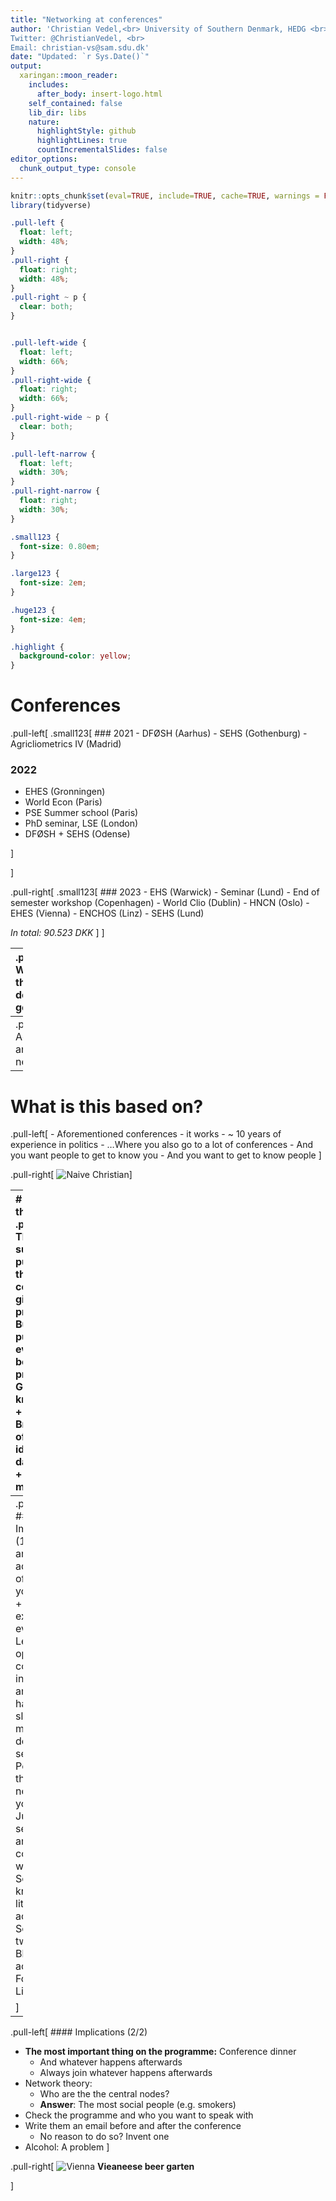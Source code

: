 ```yaml
---
title: "Networking at conferences"
author: 'Christian Vedel,<br> University of Southern Denmark, HEDG <br><br>
Twitter: @ChristianVedel, <br>
Email: christian-vs@sam.sdu.dk'
date: "Updated: `r Sys.Date()`" 
output:
  xaringan::moon_reader:
    includes:
      after_body: insert-logo.html
    self_contained: false
    lib_dir: libs
    nature:
      highlightStyle: github
      highlightLines: true
      countIncrementalSlides: false
editor_options: 
  chunk_output_type: console
---
```


```r
knitr::opts_chunk$set(eval=TRUE, include=TRUE, cache=TRUE, warnings = FALSE, message = FALSE, echo = FALSE)
library(tidyverse)
```

```css
.pull-left {
  float: left;
  width: 48%;
}
.pull-right {
  float: right;
  width: 48%;
}
.pull-right ~ p {
  clear: both;
}


.pull-left-wide {
  float: left;
  width: 66%;
}
.pull-right-wide {
  float: right;
  width: 66%;
}
.pull-right-wide ~ p {
  clear: both;
}

.pull-left-narrow {
  float: left;
  width: 30%;
}
.pull-right-narrow {
  float: right;
  width: 30%;
}

.small123 {
  font-size: 0.80em;
}

.large123 {
  font-size: 2em;
}

.huge123 {
  font-size: 4em;
}

.highlight {
  background-color: yellow;
}

```

# Conferences
.pull-left[
.small123[
### 2021
- DFØSH (Aarhus)
- SEHS (Gothenburg)
- Agricliometrics IV (Madrid)

### 2022
- EHES (Gronningen)
- World Econ (Paris)
- PSE Summer school (Paris)
- PhD seminar, LSE (London)
- DFØSH + SEHS (Odense)

]

]

.pull-right[
.small123[
### 2023
- EHS (Warwick)
- Seminar (Lund)
- End of semester workshop (Copenhagen)
- World Clio (Dublin)
- HNCN (Oslo)
- EHES (Vienna) 
- ENCHOS (Linz)
- SEHS (Lund)

*In total: 90.523 DKK*
]
]

--
.pull-right[
**What does the department get for that?**
]

--
.pull-right[
Advertisement and networking
]

---
# What is this based on?
.pull-left[
- Aforementioned conferences - it works 
- ~ 10 years of experience in politics
- ...Where you also go to a lot of conferences
- And you want people to get to know you 
- And you want to get to know people 
]

.pull-right[
![Naive Christian](Figures/Naive_Christian.jpg)
]

---
# Rethinking the purpose 
.pull-left[
- The superficial purpose of the conference is given by the programme 
- But the real purpose is everything in between the programme 
  + Getting to know people
  + Brainstorming of research ideas
  + New data sources 
  + New methods

]
--
.pull-left[
#### Implications (1/2)
- Slides are advertisement of you and your research 
  + Do not explain everything
  + Leave things open 
  + Have contact information and a twitter handle on slides
- Never miss a break - do miss a sessions
  + People are there to network like you 
  + Say hi
  + Junior vs senior - what are you comfortable with?
- About SoMe: 'Troels' knows very little about academic SoMe... Get a twitter (or Blue Sky) account. Forget LinkedIn

]

---

.pull-left[
#### Implications (2/2)

- **The most important thing on the programme:** Conference dinner
  + And whatever happens afterwards
  + Always join whatever happens afterwards 
  
- Network theory:
  + Who are the the central nodes?
  + **Answer**: The most social people (e.g. smokers)
- Check the programme and who you want to speak with 
- Write them an email before and after the conference 
  + No reason to do so? Invent one
  
- Alcohol: A problem
]

.pull-right[
![Vienna](Figures/Vienna.jpg)
**Vieaneese beer garten**

]
